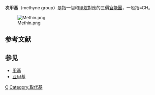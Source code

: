 '''次甲基'''（methyne group）是指一個和[[甲烷|甲烷]]對應的三價[[官能團|官能團]]，一般指≡CH。

[[File:Methin.png|center]]
==参考文献==
{{reflist}}
==参见==
*[[甲基|甲基]]
*[[亚甲基|亚甲基]]

{{官能团}}
{{chem-stub}}
[[Category:官能团|C]]
[[Category:取代基|Category:取代基]]
